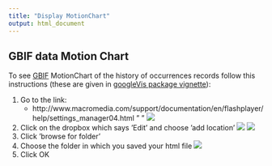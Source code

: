 ```yaml
---
title: "Display MotionChart"
output: html_document
---
```


## GBIF data Motion Chart

To see [GBIF](http://www.gbif.org/) MotionChart of the history of occurrences records follow this instructions (these are given in [googleVis package vignette](https://cran.r-project.org/web/packages/googleVis/vignettes/googleVis.pdf)):

1. Go to the link:
    - http://www.macromedia.com/support/documentation/en/flashplayer/help/settings_manager04.html
    " "
    ![](`r system.file("shinyApp/ntb_report/www/flash_settings_01.png",package = "nichetoolbox")`)
2. Click on the dropbox which says ’Edit’ and choose ’add location’
    ![](`r system.file("shinyApp/ntb_report/www/flash_settings_02.png",package = "nichetoolbox")`)
    ![](`r system.file("shinyApp/ntb_report/www/flash_settings_03.png",package = "nichetoolbox")`)
3. Click ’browse for folder’
4. Choose the folder in which you saved your html file
    ![](`r system.file("shinyApp/ntb_report/www/flash_settings_04.png",package = "nichetoolbox")`)
5. Click OK
